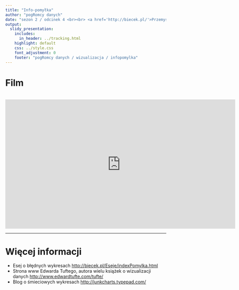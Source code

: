 ```yaml
---
title: "Info-pomyłka"
author: "pogRomcy danych"
date: "sezon 2 / odcinek 4 <br><br> <a href='http://biecek.pl/'>Przemysław Biecek @ Uniwersytet Warszawski</a><br><br><br>Naciśnij `A` by zamienić slajdy na ciągły tekst. <br> Naciśnij `T` by wyświetlić spis treści."
output:
  slidy_presentation:
    includes:
      in_header: ../tracking.html
    highlight: default
    css: ../style.css
    font_adjustment: 0
    footer: "pogRomcy danych / wizualizacja / infopomylka"
---
```


# Film

<br>
<center><iframe width="720" height="405" src="https://www.youtube.com/embed/7AILrHsyAT8" frameborder="0" allowfullscreen></iframe></center>

---

# Więcej informacji

- Esej o błędnych wykresach <a href="http://biecek.pl/Eseje/indexPomylka.html">http://biecek.pl/Eseje/indexPomylka.html</a>
- Strona www Edwarda Tuftego, autora wielu książek o wizualizacji danych <a href="http://www.edwardtufte.com/tufte/">http://www.edwardtufte.com/tufte/</a>
- Blog o śmieciowych wykresach <a href="http://junkcharts.typepad.com/">http://junkcharts.typepad.com/</a>
